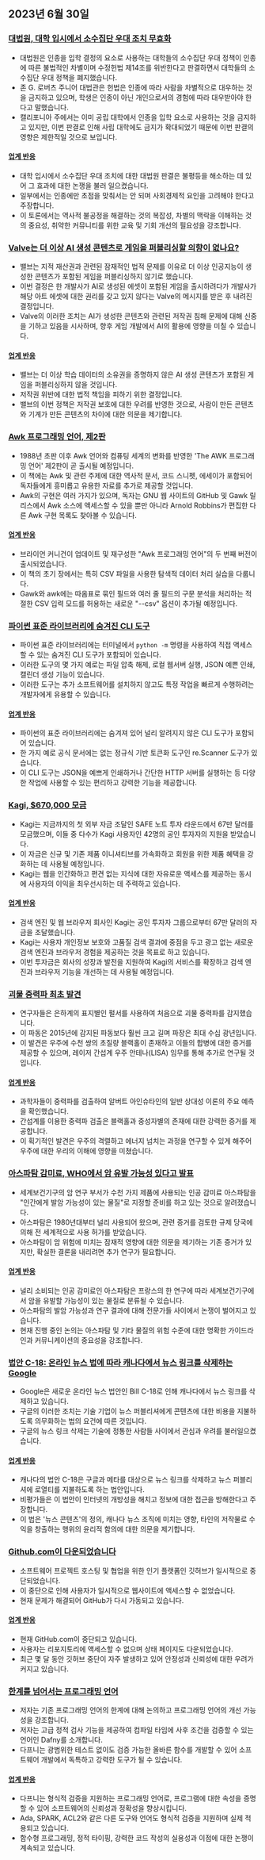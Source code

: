 

<CallToAction />

<Steps>

## 2023년 6월 30일

### [대법원, 대학 입시에서 소수집단 우대 조치 무효화](https://www.latimes.com/politics/story/2023-06-29/supreme-court-strikes-down-affirmative-action-in-college-admissions)

- 대법원은 인종을 입학 결정의 요소로 사용하는 대학들의 소수집단 우대 정책이 인종에 따른 불법적인 차별이며 수정헌법 제14조를 위반한다고 판결하면서 대학들의 소수집단 우대 정책을 폐지했습니다.
- 존 G. 로버츠 주니어 대법관은 헌법은 인종에 따라 사람을 차별적으로 대우하는 것을 금지하고 있으며, 학생은 인종이 아닌 개인으로서의 경험에 따라 대우받아야 한다고 말했습니다.
- 캘리포니아 주에서는 이미 공립 대학에서 인종을 입학 요소로 사용하는 것을 금지하고 있지만, 이번 판결로 인해 사립 대학에도 금지가 확대되었기 때문에 이번 판결의 영향은 제한적일 것으로 보입니다.

#### [업계 반응](http://news.ycombinator.com/item?id=36520658)

- 대학 입시에서 소수집단 우대 조치에 대한 대법원 판결은 불평등을 해소하는 데 있어 그 효과에 대한 논쟁을 불러 일으켰습니다.
- 일부에서는 인종에만 초점을 맞춰서는 안 되며 사회경제적 요인을 고려해야 한다고 주장합니다.
- 이 토론에서는 역사적 불공정을 해결하는 것의 복잡성, 차별의 맥락을 이해하는 것의 중요성, 취약한 커뮤니티를 위한 교육 및 기회 개선의 필요성을 강조합니다.

### [Valve는 더 이상 AI 생성 콘텐츠로 게임을 퍼블리싱할 의향이 없나요?](https://old.reddit.com/r/aigamedev/comments/142j3yt/valve_is_not_willing_to_publish_games_with_ai/)

- 밸브는 지적 재산권과 관련된 잠재적인 법적 문제를 이유로 더 이상 인공지능이 생성한 콘텐츠가 포함된 게임을 퍼블리싱하지 않기로 했습니다.
- 이번 결정은 한 개발사가 AI로 생성된 에셋이 포함된 게임을 출시하려다가 개발사가 해당 아트 에셋에 대한 권리를 갖고 있지 않다는 Valve의 메시지를 받은 후 내려진 결정입니다.
- Valve의 이러한 조치는 AI가 생성한 콘텐츠와 관련된 저작권 침해 문제에 대해 신중을 기하고 있음을 시사하며, 향후 게임 개발에서 AI의 활용에 영향을 미칠 수 있습니다.

#### [업계 반응](http://news.ycombinator.com/item?id=36522665)

- 밸브는 더 이상 학습 데이터의 소유권을 증명하지 않은 AI 생성 콘텐츠가 포함된 게임을 퍼블리싱하지 않을 것입니다.
- 저작권 위반에 대한 법적 책임을 피하기 위한 결정입니다.
- 밸브의 이번 정책은 저작권 보호에 대한 우려를 반영한 것으로, 사람이 만든 콘텐츠와 기계가 만든 콘텐츠의 차이에 대한 의문을 제기합니다.

### [Awk 프로그래밍 언어, 제2판](https://awk.dev/)

- 1988년 초판 이후 Awk 언어와 컴퓨팅 세계의 변화를 반영한 'The AWK 프로그래밍 언어' 제2판이 곧 출시될 예정입니다.
- 이 책에는 Awk 및 관련 주제에 대한 역사적 문서, 코드 스니펫, 에세이가 포함되어 독자들에게 흥미롭고 유용한 자료를 추가로 제공할 것입니다.
- Awk의 구현은 여러 가지가 있으며, 독자는 GNU 웹 사이트의 GitHub 및 Gawk 릴리스에서 Awk 소스에 액세스할 수 있을 뿐만 아니라 Arnold Robbins가 편집한 다른 Awk 구현 목록도 찾아볼 수 있습니다.

#### [업계 반응](http://news.ycombinator.com/item?id=36517525)

- 브라이언 커니건이 업데이트 및 재구성한 "Awk 프로그래밍 언어"의 두 번째 버전이 출시되었습니다.
- 이 책의 초기 장에서는 특히 CSV 파일을 사용한 탐색적 데이터 처리 실습을 다룹니다.
- Gawk와 awk에는 따옴표로 묶인 필드와 여러 줄 필드의 구문 분석을 처리하는 적절한 CSV 입력 모드를 허용하는 새로운 "--csv" 옵션이 추가될 예정입니다.

### [파이썬 표준 라이브러리에 숨겨진 CLI 도구](https://til.simonwillison.net/python/stdlib-cli-tools)

- 파이썬 표준 라이브러리에는 터미널에서 `python -m` 명령을 사용하여 직접 액세스할 수 있는 숨겨진 CLI 도구가 포함되어 있습니다.
- 이러한 도구의 몇 가지 예로는 파일 압축 해제, 로컬 웹서버 실행, JSON 예쁜 인쇄, 캘린더 생성 기능이 있습니다.
- 이러한 도구는 추가 소프트웨어를 설치하지 않고도 특정 작업을 빠르게 수행하려는 개발자에게 유용할 수 있습니다.

#### [업계 반응](http://news.ycombinator.com/item?id=36515531)

- 파이썬의 표준 라이브러리에는 숨겨져 있어 널리 알려지지 않은 CLI 도구가 포함되어 있습니다.
- 한 가지 예로 공식 문서에는 없는 정규식 기반 토큰화 도구인 re.Scanner 도구가 있습니다.
- 이 CLI 도구는 JSON을 예쁘게 인쇄하거나 간단한 HTTP 서버를 실행하는 등 다양한 작업에 사용할 수 있는 편리하고 강력한 기능을 제공합니다.

### [Kagi, $670,000 모금](https://blog.kagi.com/safe-round)

- Kagi는 지금까지의 첫 외부 자금 조달인 SAFE 노트 투자 라운드에서 67만 달러를 모금했으며, 이들 중 다수가 Kagi 사용자인 42명의 공인 투자자의 지원을 받았습니다.
- 이 자금은 신규 및 기존 제품 이니셔티브를 가속화하고 회원을 위한 제품 혜택을 강화하는 데 사용될 예정입니다.
- Kagi는 웹을 인간화하고 편견 없는 지식에 대한 자유로운 액세스를 제공하는 동시에 사용자의 이익을 최우선시하는 데 주력하고 있습니다.

#### [업계 반응](http://news.ycombinator.com/item?id=36517149)

- 검색 엔진 및 웹 브라우저 회사인 Kagi는 공인 투자자 그룹으로부터 67만 달러의 자금을 조달했습니다.
- Kagi는 사용자 개인정보 보호와 고품질 검색 결과에 중점을 두고 광고 없는 새로운 검색 엔진과 브라우저 경험을 제공하는 것을 목표로 하고 있습니다.
- 이번 투자금은 회사의 성장과 발전을 지원하여 Kagi의 서비스를 확장하고 검색 엔진과 브라우저 기능을 개선하는 데 사용될 예정입니다.

### [괴물 중력파 최초 발견](https://www.nature.com/articles/d41586-023-02167-7)

- 연구자들은 은하계의 표지별인 펄서를 사용하여 처음으로 괴물 중력파를 감지했습니다.
- 이 파동은 2015년에 감지된 파동보다 훨씬 크고 길며 파장은 최대 수십 광년입니다.
- 이 발견은 우주에 수천 쌍의 초질량 블랙홀이 존재하고 이들의 합병에 대한 증거를 제공할 수 있으며, 레이저 간섭계 우주 안테나(LISA) 임무를 통해 추가로 연구될 것입니다.

#### [업계 반응](http://news.ycombinator.com/item?id=36520925)

- 과학자들이 중력파를 검출하여 알버트 아인슈타인의 일반 상대성 이론의 주요 예측을 확인했습니다.
- 간섭계를 이용한 중력파 검출은 블랙홀과 중성자별의 존재에 대한 강력한 증거를 제공합니다.
- 이 획기적인 발견은 우주의 격렬하고 에너지 넘치는 과정을 연구할 수 있게 해주어 우주에 대한 우리의 이해에 영향을 미쳤습니다.

### [아스파탐 감미료, WHO에서 암 유발 가능성 있다고 발표](https://www.theguardian.com/society/2023/jun/29/aspartame-artificial-sweetener-possible-cancer-risk-carcinogenic)

- 세계보건기구의 암 연구 부서가 수천 가지 제품에 사용되는 인공 감미료 아스파탐을 "인간에게 발암 가능성이 있는 물질"로 지정할 준비를 하고 있는 것으로 알려졌습니다.
- 아스파탐은 1980년대부터 널리 사용되어 왔으며, 관련 증거를 검토한 규제 당국에 의해 전 세계적으로 사용 허가를 받았습니다.
- 아스파탐이 암 위험에 미치는 잠재적 영향에 대한 의문을 제기하는 기존 증거가 있지만, 확실한 결론을 내리려면 추가 연구가 필요합니다.

#### [업계 반응](http://news.ycombinator.com/item?id=36519942)

- 널리 소비되는 인공 감미료인 아스파탐은 프랑스의 한 연구에 따라 세계보건기구에서 암을 유발할 가능성이 있는 물질로 분류될 수 있습니다.
- 아스파탐의 발암 가능성과 연구 결과에 대해 전문가들 사이에서 논쟁이 벌어지고 있습니다.
- 현재 진행 중인 논의는 아스파탐 및 기타 물질의 위험 수준에 대한 명확한 가이드라인과 커뮤니케이션의 중요성을 강조합니다.

### [법안 C-18: 온라인 뉴스 법에 따라 캐나다에서 뉴스 링크를 삭제하는 Google](https://www.ctvnews.ca/politics/google-set-to-remove-news-links-in-canada-meta-ends-contract-for-journalism-fellowship-as-bill-c-18-fallout-continues-1.6461557)

- Google은 새로운 온라인 뉴스 법안인 Bill C-18로 인해 캐나다에서 뉴스 링크를 삭제하고 있습니다.
- 구글의 이러한 조치는 기술 기업이 뉴스 퍼블리셔에게 콘텐츠에 대한 비용을 지불하도록 의무화하는 법의 요건에 따른 것입니다.
- 구글의 뉴스 링크 삭제는 기술에 정통한 사람들 사이에서 관심과 우려를 불러일으켰습니다.

#### [업계 반응](http://news.ycombinator.com/item?id=36524662)

- 캐나다의 법안 C-18은 구글과 메타를 대상으로 뉴스 링크를 삭제하고 뉴스 퍼블리셔에 로열티를 지불하도록 하는 법안입니다.
- 비평가들은 이 법안이 인터넷의 개방성을 해치고 정보에 대한 접근을 방해한다고 주장합니다.
- 이 법은 '뉴스 콘텐츠'의 정의, 캐나다 뉴스 조직에 미치는 영향, 타인의 저작물로 수익을 창출하는 행위의 윤리적 함의에 대한 의문을 제기합니다.

### [Github.com이 다운되었습니다](https://github.com/status)

- 소프트웨어 프로젝트 호스팅 및 협업을 위한 인기 플랫폼인 깃허브가 일시적으로 중단되었습니다.
- 이 중단으로 인해 사용자가 일시적으로 웹사이트에 액세스할 수 없었습니다.
- 현재 문제가 해결되어 GitHub가 다시 가동되고 있습니다.

#### [업계 반응](http://news.ycombinator.com/item?id=36523843)

- 현재 GitHub.com이 중단되고 있습니다.
- 사용자는 리포지토리에 액세스할 수 없으며 상태 페이지도 다운되었습니다.
- 최근 몇 달 동안 깃허브 중단이 자주 발생하고 있어 안정성과 신뢰성에 대한 우려가 커지고 있습니다.

### [한계를 넘어서는 프로그래밍 언어](https://whileydave.com/2023/06/27/programming-languages-going-above-and-beyond/)

- 저자는 기존 프로그래밍 언어의 한계에 대해 논의하고 프로그래밍 언어의 개선 가능성을 강조합니다.
- 저자는 고급 정적 검사 기능을 제공하여 컴파일 타임에 사후 조건을 검증할 수 있는 언어인 Dafny를 소개합니다.
- 다프니는 광범위한 테스트 없이도 검증 가능한 올바른 함수를 개발할 수 있어 소프트웨어 개발에서 독특하고 강력한 도구가 될 수 있습니다.

#### [업계 반응](http://news.ycombinator.com/item?id=36519497)

- 다프니는 형식적 검증을 지원하는 프로그래밍 언어로, 프로그램에 대한 속성을 증명할 수 있어 소프트웨어의 신뢰성과 정확성을 향상시킵니다.
- Ada, SPARK, ACL2와 같은 다른 도구와 언어도 형식적 검증을 지원하며 실제 적용되고 있습니다.
- 함수형 프로그래밍, 정적 타이핑, 강력한 코드 작성의 실용성과 이점에 대한 논쟁이 계속되고 있습니다.

</Steps>
